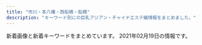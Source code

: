 ```yaml
---
title: "市川・本八幡・西船橋・船橋"
description: "キーワード別にの巨乳アジアン・チャイナエステ嬢情報をまとめました。"
---
```


新着画像と新着キーワードをまとめています。
2021年02月19日の情報です。

<DmmAffiliateIns />
<KeywordTable
  shops={
    [
    {
        "name": "Rainbow\uff5e\u30ec\u30a4\u30f3\u30dc\u30fc\uff5e",
        "img_links": [
            "http://www.rainbow-relax.xyz/img/tel.png",
            "http://www.rainbow-relax.xyz/files/003.jpg",
            "http://www.rainbow-relax.xyz/img/pickup.jpg",
            "http://www.rainbow-relax.xyz/images/slider/3.jpg",
            "http://www.rainbow-relax.xyz/files/001.jpg",
            "http://www.rainbow-relax.xyz/files/002.jpg",
            "http://www.rainbow-relax.xyz/files/005-02.jpg",
            "http://www.rainbow-relax.xyz/files/004.jpg",
            "http://www.rainbow-relax.xyz/images/slider/1.jpg",
            "http://www.rainbow-relax.xyz/img/btn_side_mobile.jpg",
            "http://www.rainbow-relax.xyz/img/ttl_news.png",
            "http://www.rainbow-relax.xyz/files/005.jpg",
            "http://www.rainbow-relax.xyz/files/001-02.jpg",
            "http://www.rainbow-relax.xyz/files/003-02.jpg",
            "http://www.rainbow-relax.xyz/img/ttl_info.png",
            "http://www.rainbow-relax.xyz/files/006-02.jpg",
            "http://www.rainbow-relax.xyz/files/006.jpg",
            "http://www.rainbow-relax.xyz/images/slider/2.jpg",
            "http://www.rainbow-relax.xyz/img/goback.jpg",
            "http://www.rainbow-relax.xyz/files/002-02.jpg",
            "http://www.rainbow-relax.xyz/files/004-02.jpg"
        ],
        "keywords": {
            "85": 2,
            "C": 19,
            "87": 6,
            "86": 4,
            "D": 6
        },
        "url": "http://www.rainbow-relax.xyz/",
        "station": "JR\u8239\u6a4b\u99c5\u5317\u53e3"
    },
    {
        "station": "JR\u8239\u6a4b\u99c5\u5317\u53e3",
        "img_links": [
            "http://www.dokidoki.esjp.info/files/006.jpg",
            "http://www.dokidoki.esjp.info/img/nn.jpg",
            "http://www.dokidoki.esjp.info/img/stat.jpg",
            "http://www.dokidoki.esjp.info/img/stal.png",
            "http://www.dokidoki.esjp.info/files/007.jpg",
            "http://www.dokidoki.esjp.info/files/001.jpg",
            "http://www.dokidoki.esjp.info/img/lint.jpg",
            "http://www.dokidoki.esjp.info/img/rect.jpg",
            "http://www.dokidoki.esjp.info/files/002.jpg",
            "http://www.dokidoki.esjp.info/img/fla.jpg",
            "http://www.dokidoki.esjp.info/img/syst.jpg",
            "http://www.dokidoki.esjp.info/img/rot.jpg",
            "http://www.dokidoki.esjp.info/img/top.jpg",
            "http://www.dokidoki.esjp.info/img/acct.jpg",
            "http://www.dokidoki.esjp.info/img/eve.jpg",
            "http://www.dokidoki.esjp.info/files/010.jpg",
            "http://www.dokidoki.esjp.info/img/noo.png",
            "http://www.dokidoki.esjp.info/files/003.jpg"
        ],
        "name": "\u30c9\u30ad\u30c9\u30ad\u30cf\u30cb\u30fc",
        "url": "http://www.dokidoki.esjp.info/",
        "keywords": {
            "87": 4,
            "C": 2,
            "D": 4,
            "86": 2
        }
    },
    {
        "name": "\u30d5\u30e9\u30ef\u30fc",
        "img_links": [
            "http://likiluto.xyz/uploads/210112/1-210112092540164.jpg",
            "http://likiluto.xyz/style/images/t4.jpg",
            "http://likiluto.xyz/uploads/210112/1-21011209234CV.jpg",
            "http://likiluto.xyz/style/images/nav-sys.jpg",
            "http://likiluto.xyz/style/images/index-miru_03.jpg",
            "http://likiluto.xyz/uploads/210112/1-210112092150b1.jpg",
            "http://likiluto.xyz/style/images/s-bian.png",
            "http://likiluto.xyz/style/images/t3.png",
            "http://likiluto.xyz/uploads/210112/1-2101120920292M.jpg",
            "http://likiluto.xyz/style/images/index-miru_18.jpg",
            "http://likiluto.xyz/style/images/nav2-sta.png",
            "http://likiluto.xyz/style/images/t6.jpg",
            "http://likiluto.xyz/style/images/sys.jpg",
            "http://likiluto.xyz/uploads/201229/1-201229152000Y5.jpg",
            "http://likiluto.xyz/style/images/t2.png",
            "http://likiluto.xyz/style/images/index-miru_06.jpg"
        ],
        "url": "http://likiluto.xyz/",
        "station": "JR\u672c\u516b\u5e61\u99c5\u5357\u53e3",
        "keywords": {}
    },
    {
        "station": "JR\u897f\u8239\u6a4b\u99c5\u5357\u53e3",
        "img_links": [
            "http://momo.rankuens.com/css/top01.jpg",
            "http://momo.rankuens.com/images/call.png",
            "http://momo.rankuens.com/css/staff/staff02.jpg",
            "http://momo.rankuens.com/css/foot.jpg",
            "http://momo.rankuens.com/css/staff/staff01.jpg",
            "http://momo.rankuens.com/css/head.jpg",
            "http://momo.rankuens.com/css/staff/staff03.jpg"
        ],
        "keywords": {
            "92": 1,
            "89": 2,
            "D": 2,
            "C": 6,
            "E": 1
        },
        "name": "\u3082\u3082\u3061\u3083\u3093",
        "url": "http://momo.rankuens.com/"
    },
    {
        "station": "\u5e02\u5ddd\u99c5\u5317\u53e3",
        "keywords": {},
        "name": "\u611b\u7740",
        "url": "http://www.es-ai.link/",
        "img_links": [
            "http://www.es-ai.link/img/riri1.jpg",
            "http://www.es-ai.link/img/yuna1.jpg",
            "http://www.es-ai.link/img/hana1.jpg",
            "http://www.es-ai.link/images/sys1.jpg",
            "http://www.es-ai.link/images/int1.jpg",
            "http://www.es-ai.link/staff/hana.jpg",
            "http://www.es-ai.link/images/head.jpg",
            "http://www.es-ai.link/images/b3.jpg",
            "http://www.es-ai.link/images/int2.jpg",
            "http://www.es-ai.link/images/b1.jpg",
            "http://www.es-ai.link/images/sys2.jpg",
            "http://www.es-ai.link/staff/yuna.jpg",
            "http://www.es-ai.link/images/tg.jpg",
            "http://www.es-ai.link/images/news.jpg",
            "http://www.es-ai.link/images/b2.jpg",
            "http://www.es-ai.link/images/staff_t.jpg",
            "http://www.es-ai.link/images/interior_t.jpg",
            "http://www.es-ai.link/staff/riri.jpg",
            "http://www.es-ai.link/images/mobile.jpg",
            "http://www.es-ai.link/images/info.jpg"
        ]
    },
    {
        "station": "JR\u8239\u6a4b\u99c5\u5317\u53e3",
        "url": "http://olive.est.cm/",
        "name": "OLIVE",
        "img_links": [],
        "keywords": {}
    },
    {
        "url": "http://ariel.esthe.me/",
        "name": "Ariel\u30fb\u30a2\u30ea\u30a8\u30eb",
        "img_links": [],
        "station": "\u897f\u8239\u6a4b\u99c5\u5357\u53e3",
        "keywords": {}
    },
    {
        "name": "\u30d7\u30ea\u30f3\u30bb\u30b9",
        "station": "JR\u897f\u8239\u6a4b\u99c5\u5317\u53e3",
        "keywords": {},
        "img_links": [],
        "url": "https://prince.iest.info/"
    },
    {
        "img_links": [
            "http://nishifunabashi.xyz/images/kina.jpg",
            "http://nishifunabashi.xyz/images/chun3.jpg",
            "http://nishifunabashi.xyz/images/rumi3.jpg",
            "http://nishifunabashi.xyz/images/i1.jpg",
            "http://nishifunabashi.xyz/images/miho.jpg",
            "http://nishifunabashi.xyz/images/pickt.png",
            "http://nishifunabashi.xyz/images/r02.jpg",
            "http://nishifunabashi.xyz/images/rie1.jpg",
            "http://nishifunabashi.xyz/images/sla3.jpg",
            "http://nishifunabashi.xyz/images/chun2.jpg",
            "http://nishifunabashi.xyz/images/i2.jpg",
            "http://nishifunabashi.xyz/images/sla2.jpg",
            "http://nishifunabashi.xyz/images/g1.jpg",
            "http://nishifunabashi.xyz/images/tite-staff.png",
            "http://nishifunabashi.xyz/images/miho2.jpg",
            "http://nishifunabashi.xyz/images/miu.jpg",
            "http://nishifunabashi.xyz/images/ga.jpg",
            "http://nishifunabashi.xyz/images/g15.jpg",
            "http://nishifunabashi.xyz/images/g001.jpg",
            "http://nishifunabashi.xyz/images/gat.png",
            "http://nishifunabashi.xyz/images/sla1.jpg",
            "http://nishifunabashi.xyz/images/r03.jpg",
            "http://nishifunabashi.xyz/images/miu1.jpg",
            "http://nishifunabashi.xyz/images/newt.png",
            "http://nishifunabashi.xyz/images/n1.jpg",
            "http://nishifunabashi.xyz/images/r01.jpg",
            "http://nishifunabashi.xyz/images/m2.jpg",
            "http://nishifunabashi.xyz/images/chun1.jpg",
            "http://nishifunabashi.xyz/images/g015.jpg",
            "http://nishifunabashi.xyz/images/n2.jpg",
            "http://nishifunabashi.xyz/images/g0.jpg",
            "http://nishifunabashi.xyz/images/mobile.png",
            "http://nishifunabashi.xyz/images/g33.jpg",
            "http://nishifunabashi.xyz/images/n3.jpg",
            "http://nishifunabashi.xyz/images/m1.jpg",
            "http://nishifunabashi.xyz/images/baner.jpg",
            "http://nishifunabashi.xyz/images/i3.jpg",
            "http://nishifunabashi.xyz/images/kina2.jpg",
            "http://nishifunabashi.xyz/images/top.png",
            "http://nishifunabashi.xyz/images/g01.jpg",
            "http://nishifunabashi.xyz/images/moe.jpg",
            "http://nishifunabashi.xyz/images/yumi2.jpg",
            "http://nishifunabashi.xyz/images/ga1.jpg",
            "http://nishifunabashi.xyz/images/moe2.jpg",
            "http://nishifunabashi.xyz/images/moe1.jpg",
            "http://nishifunabashi.xyz/images/mio2.jpg",
            "http://nishifunabashi.xyz/images/rumi2.jpg",
            "http://nishifunabashi.xyz/images/rie.jpg",
            "http://nishifunabashi.xyz/images/rumi1.jpg",
            "http://nishifunabashi.xyz/images/mio1.jpg",
            "http://nishifunabashi.xyz/images/r04.jpg",
            "http://nishifunabashi.xyz/images/g32.jpg",
            "http://nishifunabashi.xyz/images/kina1.jpg",
            "http://nishifunabashi.xyz/images/yumi1.jpg",
            "http://nishifunabashi.xyz/images/mio.jpg",
            "http://nishifunabashi.xyz/images/yumi3.jpg",
            "http://nishifunabashi.xyz/images/rie2.jpg"
        ],
        "station": "JR\u897f\u8239\u6a4b\u99c5\u5357\u53e3",
        "name": "\u82b1\u706b",
        "url": "http://nishifunabashi.xyz/",
        "keywords": {
            "C": 7
        }
    },
    {
        "keywords": {},
        "url": "http://p-lady.work/",
        "img_links": [
            "http://p-lady.work/images/news.jpg",
            "http://p-lady.work/images/rec2.jpg",
            "http://p-lady.work/img/risa1.jpg",
            "http://p-lady.work/img/koi1.jpg",
            "http://p-lady.work/images/37.jpg",
            "http://p-lady.work/images/2.jpg",
            "http://p-lady.work/images/23.jpg",
            "http://p-lady.work/staff/mimi.jpg",
            "http://p-lady.work/images/6.jpg",
            "http://p-lady.work/staff/yui.jpg",
            "http://p-lady.work/images/35.jpg",
            "http://p-lady.work/images/ac1.jpg",
            "http://p-lady.work/img/mimi1.jpg",
            "http://p-lady.work/img/eri1.jpg",
            "http://p-lady.work/staff/saki.jpg",
            "http://p-lady.work/staff/koi.jpg",
            "http://p-lady.work/img/nanami1.jpg",
            "http://p-lady.work/staff/nanami.jpg",
            "http://p-lady.work/images/sys.jpg",
            "http://p-lady.work/staff/reiko.jpg",
            "http://p-lady.work/images/26.jpg",
            "http://p-lady.work/images/27.jpg",
            "http://p-lady.work/staff/miyu.jpg",
            "http://p-lady.work/img/riri1.jpg",
            "http://p-lady.work/img/anna1.jpg",
            "http://p-lady.work/staff/rika.jpg",
            "http://p-lady.work/images/3.jpg",
            "http://p-lady.work/staff/nana.jpg",
            "http://p-lady.work/staff/mirai.jpg",
            "http://p-lady.work/img/saki1.jpg",
            "http://p-lady.work/images/29.jpg",
            "http://p-lady.work/images/18.jpg",
            "http://p-lady.work/images/staff_t.jpg",
            "http://p-lady.work/images/17.jpg",
            "http://p-lady.work/images/20.jpg",
            "http://p-lady.work/images/32.jpg",
            "http://p-lady.work/images/7.jpg",
            "http://p-lady.work/images/int2.jpg",
            "http://p-lady.work/img/nami1.jpg",
            "http://p-lady.work/staff/riri.jpg",
            "http://p-lady.work/images/36.jpg",
            "http://p-lady.work/staff/yuyu.jpg",
            "http://p-lady.work/staff/rena.jpg",
            "http://p-lady.work/images/interior_t.jpg",
            "http://p-lady.work/img/yui1.jpg",
            "http://p-lady.work/images/rec1.jpg",
            "http://p-lady.work/staff/risa.jpg",
            "http://p-lady.work/images/28.jpg",
            "http://p-lady.work/staff/runa.jpg",
            "http://p-lady.work/images/21.jpg",
            "http://p-lady.work/images/30.jpg",
            "http://p-lady.work/img/mirai1.jpg",
            "http://p-lady.work/images/16.jpg",
            "http://p-lady.work/staff/anna.jpg",
            "http://p-lady.work/img/rena1.jpg",
            "http://p-lady.work/staff/eri.jpg",
            "http://p-lady.work/img/runa1.jpg",
            "http://p-lady.work/images/15.jpg",
            "http://p-lady.work/img/rika1.jpg",
            "http://p-lady.work/img/reiko1.jpg",
            "http://p-lady.work/images/33.jpg",
            "http://p-lady.work/img/yuyu1.jpg",
            "http://p-lady.work/images/25.jpg",
            "http://p-lady.work/img/nana1.jpg",
            "http://p-lady.work/images/head.jpg",
            "http://p-lady.work/img/zara1.jpg",
            "http://p-lady.work/images/tg.jpg",
            "http://p-lady.work/images/10.jpg",
            "http://p-lady.work/images/s1.png",
            "http://p-lady.work/staff/nami.jpg",
            "http://p-lady.work/images/int1.jpg",
            "http://p-lady.work/img/miyu1.jpg",
            "http://p-lady.work/staff/zara.jpg",
            "http://p-lady.work/images/5.jpg"
        ],
        "station": "JR\u897f\u8239\u6a4b\u99c5\u5357\u53e3",
        "name": "\u4e03\u5f69"
    },
    {
        "name": "\u304a\u5e30\u308ababy",
        "station": "JR\u8239\u6a4b\u99c5\u5357\u30ed",
        "keywords": {},
        "url": "http://tubakihime.link/",
        "img_links": [
            "http://tubakihime.link/_src/51634164/wechatimg11.jpg",
            "http://tubakihime.link/_src/49749272/navinavi_01.png",
            "http://tubakihime.link/_src/51634168/wechatimg10_20210219184058182.jpg",
            "http://tubakihime.link/_src/51634169/wechatimg10_20210219184058182.jpg",
            "http://tubakihime.link/_src/51831242/wechatimg145.jpg",
            "http://tubakihime.link/_src/51634161/wechatimg12_20210219184058214.jpg",
            "http://tubakihime.link/_src/51831232/wechatimg144.jpg",
            "http://tubakihime.link/_src/51634163/wechatimg12_20210219184058214.jpg",
            "http://tubakihime.link/_src/51831239/wechatimg144.jpg",
            "http://tubakihime.link/_src/49922107/wechatimg10_20210219184058182.jpg",
            "http://tubakihime.link/_src/51831241/wechatimg145.jpg",
            "http://tubakihime.link/_src/51831237/wechatimg146_20210209143323225.jpg",
            "http://tubakihime.link/_src/49922108/wechatimg11.jpg",
            "http://tubakihime.link/_src/51831240/wechatimg144.jpg",
            "http://tubakihime.link/_src/51831233/wechatimg146_20210209143323225.jpg",
            "http://tubakihime.link/_src/49749257/slider5_20201209160139125.jpg",
            "http://tubakihime.link/_src/49749213/wechatimg198_20190126093224863.jpg",
            "http://tubakihime.link/_src/50686081/wechatimg12_20210219184058214.jpg",
            "http://tubakihime.link/_src/51831231/wechatimg145.jpg",
            "http://tubakihime.link/_src/51831238/wechatimg144.jpg",
            "http://tubakihime.link/_src/51634167/wechatimg10_20210219184058182.jpg",
            "http://tubakihime.link/_src/49749211/_k3_4082.jpg",
            "http://tubakihime.link/_src/49749276/cam.jpg",
            "http://tubakihime.link/_src/49749274/navinavi_02.png",
            "http://tubakihime.link/_src/49749277/cam.jpg",
            "http://tubakihime.link/_src/51831236/wechatimg146_20210209143323225.jpg",
            "http://tubakihime.link/_src/51634162/wechatimg12_20210219184058214.jpg",
            "http://tubakihime.link/_src/51634165/wechatimg11.jpg",
            "http://tubakihime.link/_src/51831243/wechatimg145.jpg",
            "http://tubakihime.link/_src/51634166/wechatimg11.jpg",
            "http://tubakihime.link/_src/49749301/slider1_20201209160139057.jpg",
            "http://tubakihime.link/_src/49749299/slider2_20201209160139115.jpg",
            "http://tubakihime.link/_src/51831235/wechatimg146_20210209143323225.jpg",
            "http://tubakihime.link/_src/49749300/slider3_20201209160139119.jpg"
        ]
    },
    {
        "station": "JR\u897f\u8239\u6a4b\u99c5\u5317\u53e3",
        "url": "http://iyashinomori.dnsfor.me/",
        "name": "\u7652\u3057\u306e\u68ee",
        "img_links": [
            "http://iyashinomori.dnsfor.me/images/anna.jpg",
            "http://iyashinomori.dnsfor.me/images/nav-job.jpg",
            "http://iyashinomori.dnsfor.me/images/main_09.jpg",
            "http://iyashinomori.dnsfor.me/images/massaji.jpg",
            "http://iyashinomori.dnsfor.me/images/akasuri.jpg",
            "http://iyashinomori.dnsfor.me/images/lanmu-c_03.jpg",
            "http://iyashinomori.dnsfor.me/images/mas-de.jpg",
            "http://iyashinomori.dnsfor.me/images/aroma.jpg",
            "http://iyashinomori.dnsfor.me/images/nav-staff.jpg",
            "http://iyashinomori.dnsfor.me/images/aya2.jpg",
            "http://iyashinomori.dnsfor.me/images/ami.jpg",
            "http://iyashinomori.dnsfor.me/images/nako.jpeg",
            "http://iyashinomori.dnsfor.me/images/momoka.jpg",
            "http://iyashinomori.dnsfor.me/images/masmises.jpg",
            "http://iyashinomori.dnsfor.me/images/mari.jpg",
            "http://iyashinomori.dnsfor.me/images/iyashi_qr.png"
        ],
        "keywords": {}
    },
    {
        "keywords": {
            "84": 3,
            "C": 6,
            "87": 3,
            "D": 9,
            "86": 12
        },
        "station": "JR\u5e02\u5ddd\u99c5\u5357\u53e3",
        "name": "\u5f69",
        "img_links": [
            "http://www.aya-aroma.com/files/008-03.jpg",
            "http://www.aya-aroma.com/images/coverGirlParts.png",
            "http://www.aya-aroma.com/files/002.jpg",
            "http://www.aya-aroma.com/files/015-03.jpg",
            "http://www.aya-aroma.com/files/003.jpg",
            "http://www.aya-aroma.com/files/001-03.jpg",
            "http://www.aya-aroma.com/files/008.jpg",
            "http://www.aya-aroma.com/files/010-02.jpg",
            "http://www.aya-aroma.com/files/010-03.jpg",
            "http://www.aya-aroma.com/files/008-02.jpg",
            "http://www.aya-aroma.com/files/010.jpg",
            "http://www.aya-aroma.com/files/003-02.jpg",
            "http://www.aya-aroma.com/images/melmaga.jpg",
            "http://www.aya-aroma.com/files/002-03.jpg",
            "http://www.aya-aroma.com/files/002-02.jpg",
            "http://www.aya-aroma.com/images/concept.jpg",
            "http://www.aya-aroma.com/files/015-02.jpg",
            "http://www.aya-aroma.com/images/mobile.jpg",
            "http://www.aya-aroma.com/files/015.jpg",
            "http://www.aya-aroma.com/files/001-02.jpg",
            "http://www.aya-aroma.com/files/003-03.jpg",
            "http://www.aya-aroma.com/images/backlistbtn.png",
            "http://www.aya-aroma.com/files/001.jpg"
        ],
        "url": "http://www.aya-aroma.com/"
    },
    {
        "keywords": {
            "D": 6,
            "86": 1,
            "87": 5
        },
        "station": "JR\u8239\u6a4b\u99c5\u5317\u53e3",
        "url": "http://www.gokujobijin.iesjp.com/",
        "img_links": [
            "http://www.gokujobijin.iesjp.com/images/nav-001.png",
            "http://www.gokujobijin.iesjp.com/images/top02-left.png",
            "http://www.gokujobijin.iesjp.com/files/007.jpg",
            "http://www.gokujobijin.iesjp.com/images/tel.png",
            "http://www.gokujobijin.iesjp.com/images/osusume01.png",
            "http://www.gokujobijin.iesjp.com/files/006-02.jpg",
            "http://www.gokujobijin.iesjp.com/images/nav-006.png",
            "http://www.gokujobijin.iesjp.com/files/004-02.jpg",
            "http://www.gokujobijin.iesjp.com/images/nav-004.png",
            "http://www.gokujobijin.iesjp.com/files/004.jpg",
            "http://www.gokujobijin.iesjp.com/images/s1.jpg",
            "http://www.gokujobijin.iesjp.com/files/001.jpg",
            "http://www.gokujobijin.iesjp.com/images/nav-003.png",
            "http://www.gokujobijin.iesjp.com/files/007-02.jpg",
            "http://www.gokujobijin.iesjp.com/files/006.jpg",
            "http://www.gokujobijin.iesjp.com/images/nav-005.png",
            "http://www.gokujobijin.iesjp.com/images/top003.png",
            "http://www.gokujobijin.iesjp.com/images/nav-002.png",
            "http://www.gokujobijin.iesjp.com/files/002.jpg",
            "http://www.gokujobijin.iesjp.com/files/005.jpg",
            "http://www.gokujobijin.iesjp.com/images/top01.png",
            "http://www.gokujobijin.iesjp.com/files/001-02.jpg",
            "http://www.gokujobijin.iesjp.com/files/005-02.jpg",
            "http://www.gokujobijin.iesjp.com/files/002-02.jpg"
        ],
        "name": "\u6975\u4e0a\u7f8e\u4eba"
    },
    {
        "station": "JR\u897f\u8239\u6a4b\u99c5\u5357\u53e3",
        "name": "Honey",
        "url": "http://www.relax-honey.info/",
        "keywords": {
            "86": 4,
            "D": 14,
            "87": 12,
            "C": 2
        },
        "img_links": [
            "http://www.relax-honey.info/images/nbj3.jpg",
            "http://www.relax-honey.info/files/057.jpg",
            "http://www.relax-honey.info/images/s_news.jpg",
            "http://www.relax-honey.info/files/057-02.jpg",
            "http://www.relax-honey.info/images/slider/1.jpg",
            "http://www.relax-honey.info/files/069-03.jpg",
            "http://www.relax-honey.info/images/mobile.jpg",
            "http://www.relax-honey.info/files/067.jpg",
            "http://www.relax-honey.info/images/s_pick.jpg",
            "http://www.relax-honey.info/files/069-02.jpg",
            "http://www.relax-honey.info/files/069.jpg",
            "http://www.relax-honey.info/files/053-03.jpg",
            "http://www.relax-honey.info/images/end1.jpg",
            "http://www.relax-honey.info/images/slider/3.jpg",
            "http://www.relax-honey.info/images/1.jpg",
            "http://www.relax-honey.info/files/053.jpg",
            "http://www.relax-honey.info/files/021.jpg",
            "http://www.relax-honey.info/files/061.jpg",
            "http://www.relax-honey.info/files/002.jpg",
            "http://www.relax-honey.info/files/061-03.jpg",
            "http://www.relax-honey.info/images/s_staff.jpg",
            "http://www.relax-honey.info/files/002-02.jpg",
            "http://www.relax-honey.info/files/021-03.jpg",
            "http://www.relax-honey.info/files/065-02.jpg",
            "http://www.relax-honey.info/files/021-02.jpg",
            "http://www.relax-honey.info/files/053-02.jpg",
            "http://www.relax-honey.info/files/002-03.jpg",
            "http://www.relax-honey.info/files/057-03.jpg",
            "http://www.relax-honey.info/images/s_info.jpg",
            "http://www.relax-honey.info/files/061-02.jpg",
            "http://www.relax-honey.info/files/067-02.jpg",
            "http://www.relax-honey.info/files/067-03.jpg",
            "http://www.relax-honey.info/files/065.jpg",
            "http://www.relax-honey.info/images/slider/2.jpg",
            "http://www.relax-honey.info/files/065-03.jpg",
            "http://www.relax-honey.info/images/top.jpg"
        ]
    },
    {
        "url": "http://junpu.xyz.mn/",
        "img_links": [
            "http://junpu.xyz.mn/photos/sites/129/2019/07/2019072615361857.jpg",
            "http://junpu.xyz.mn/photos/sites/129/2019/11/2019112612382247.jpg",
            "http://junpu.xyz.mn/images/top.jpg",
            "http://junpu.xyz.mn/photos/sites/129/2020/07/2020070311075192.jpg",
            "http://junpu.xyz.mn/photos/sites/129/2019/11/2019112612382247-450x675.jpg",
            "http://junpu.xyz.mn/images/r1.jpg",
            "http://junpu.xyz.mn/images/s_news.jpg",
            "http://junpu.xyz.mn/images/r3.jpg",
            "http://junpu.xyz.mn/images/r2.jpg",
            "http://junpu.xyz.mn/photos/sites/129/2021/01/2021011113081255.jpg",
            "http://junpu.xyz.mn/photos/sites/129/2019/09/2019090515262527.jpg",
            "http://junpu.xyz.mn/photos/sites/129/2019/09/2019091210372889.jpg",
            "http://junpu.xyz.mn/images/r4.jpg",
            "http://junpu.xyz.mn/photos/sites/129/2021/02/2021020114034474.jpg",
            "http://junpu.xyz.mn/images/end.png",
            "http://junpu.xyz.mn/photos/sites/129/2021/02/2021020111060861.jpg",
            "http://junpu.xyz.mn/images/line2.jpg"
        ],
        "station": "\u897f\u8239\u6a4b\u99c5\u5357\u53e3",
        "name": "\u30a8\u30ec\u30ca\u30c9\u30fc\u30eb",
        "keywords": {
            "G": 6,
            "88": 8,
            "F": 12,
            "D": 16,
            "83": 2,
            "86": 4,
            "C": 22,
            "90": 4,
            "91": 4,
            "E": 4,
            "85": 8
        }
    },
    {
        "keywords": {},
        "station": "JR\u897f\u8239\u6a4b\u99c5\u5317\u53e3",
        "name": "\u30ab\u30e9\u30d5\u30eb",
        "img_links": [],
        "url": "https://colorful.iest.info/"
    },
    {
        "keywords": {
            "91": 1,
            "90": 2,
            "E": 4,
            "92": 4,
            "D": 2,
            "F": 1,
            "88": 1
        },
        "station": "JR\u8239\u6a4b\u99c5\u5317\u53e3",
        "url": "http://happy.relaxnabi.com/",
        "name": "\u30de\u30fc\u30e1\u30a4\u30c9",
        "img_links": [
            "http://happy.relaxnabi.com/css/nav/nav-003.png",
            "http://happy.relaxnabi.com/css/staff/staff-10-a.jpg",
            "http://happy.relaxnabi.com/css/staff/staff-04-a.jpg",
            "http://happy.relaxnabi.com/css/staff/staff017.jpg",
            "http://happy.relaxnabi.com/css/staff/staff000003.jpg",
            "http://happy.relaxnabi.com/css/staff/staff000008.jpg",
            "http://happy.relaxnabi.com/css/nav/nav-005.png",
            "http://happy.relaxnabi.com/css/staff/staff-04.jpg",
            "http://happy.relaxnabi.com/css/nav/nav-002.png",
            "http://happy.relaxnabi.com/css/top0001.png",
            "http://happy.relaxnabi.com/css/staff/staff0001-a.jpg",
            "http://happy.relaxnabi.com/css/nav/nav-006.png",
            "http://happy.relaxnabi.com/css/staff/staff0001.jpg",
            "http://happy.relaxnabi.com/css/staff/staff000008-a.jpg",
            "http://happy.relaxnabi.com/css/staff/staff000003-a.jpg",
            "http://happy.relaxnabi.com/css/staff/staff-007.jpg",
            "http://happy.relaxnabi.com/css/staff/staff-05-a.jpg",
            "http://happy.relaxnabi.com/css/nav/nav-004.png",
            "http://happy.relaxnabi.com/css/staff/staff-10.jpg",
            "http://happy.relaxnabi.com/css/tel01.png",
            "http://happy.relaxnabi.com/css/staff/staff-05.jpg",
            "http://happy.relaxnabi.com/css/nav/nav-001.png",
            "http://happy.relaxnabi.com/css/top-03.png",
            "http://happy.relaxnabi.com/css/staff/staff-007-a.jpg",
            "http://happy.relaxnabi.com/css/staff/staff017-a.jpg"
        ]
    },
    {
        "station": "JR\u897f\u8239\u6a4b\u99c5",
        "img_links": [
            "https://miyabi.jpn.vin/images/btn_side02.png",
            "https://miyabi.jpn.vin/images/btn_side05.png",
            "https://miyabi.jpn.vin/images/btn_side07.png",
            "https://miyabi.jpn.vin/photos/sites/21/2021/01/202101260800351.jpg",
            "https://miyabi.jpn.vin/photos/sites/21/2021/01/2021012608003647.jpg",
            "https://miyabi.jpn.vin/images/top_slider03.jpg",
            "https://miyabi.jpn.vin/images/top.png",
            "https://miyabi.jpn.vin/photos/sites/21/2021/02/2021020102295578.jpg",
            "https://miyabi.jpn.vin/photos/sites/21/2021/01/2021012608003883.jpg",
            "https://miyabi.jpn.vin/images/btn_side01.png",
            "https://miyabi.jpn.vin/photos/sites/21/2021/01/2021012608003796.jpg",
            "https://miyabi.jpn.vin/images/btn_side06.png",
            "https://miyabi.jpn.vin/images/btn_side04.png",
            "https://miyabi.jpn.vin/images/btn_side03.png",
            "https://miyabi.jpn.vin/images/sp_top.png",
            "https://miyabi.jpn.vin/photos/sites/21/2021/01/2021012608004010.jpg"
        ],
        "name": "\u96c5\u7f8e\uff5eMIYABI",
        "url": "https://miyabi.jpn.vin",
        "keywords": {
            "G": 33,
            "87": 31,
            "D": 35,
            "90": 31,
            "83": 31,
            "C": 54,
            "E": 33,
            "88": 31,
            "F": 33,
            "86": 2,
            "85": 31
        }
    },
    {
        "url": "https://aroma-cafe.xyz.mn/",
        "station": "\u897f\u8239\u6a4b\u99c5",
        "img_links": [
            "https://aroma-cafe.xyz.mn/photos/sites/24/2021/02/2021021015592731.jpg",
            "https://aroma-cafe.xyz.mn/images/s1.jpg",
            "https://aroma-cafe.xyz.mn/images/mobile.jpg",
            "https://aroma-cafe.xyz.mn/images/top.jpg",
            "https://aroma-cafe.xyz.mn/photos/sites/24/2021/02/2021021016061177.jpg",
            "https://aroma-cafe.xyz.mn/photos/sites/24/2021/02/2021021016014439.jpg",
            "https://aroma-cafe.xyz.mn/images/new.jpg",
            "https://aroma-cafe.xyz.mn/images/ac.jpg",
            "https://aroma-cafe.xyz.mn/photos/sites/24/2021/02/2021021015510397.jpg",
            "https://aroma-cafe.xyz.mn/images/s_face.jpg",
            "https://aroma-cafe.xyz.mn/images/s_news.jpg",
            "https://aroma-cafe.xyz.mn/photos/sites/24/2021/02/2021021016025433.jpg",
            "https://aroma-cafe.xyz.mn/images/s_staff.jpg",
            "https://aroma-cafe.xyz.mn/images/room2.jpg",
            "https://aroma-cafe.xyz.mn/photos/sites/24/2021/02/2021021015445228.jpg",
            "https://aroma-cafe.xyz.mn/images/s_link.jpg",
            "https://aroma-cafe.xyz.mn/images/news_bj2.jpg",
            "https://aroma-cafe.xyz.mn/images/tel.jpg",
            "https://aroma-cafe.xyz.mn/images/s2.jpg",
            "https://aroma-cafe.xyz.mn/images/room3.jpg",
            "https://aroma-cafe.xyz.mn/images/room1.jpg",
            "https://aroma-cafe.xyz.mn/images/room4.jpg"
        ],
        "keywords": {
            "87": 36,
            "83": 18,
            "85": 18,
            "86": 18,
            "D": 18,
            "89": 18,
            "E": 36,
            "C": 32,
            "F": 36
        },
        "name": "\u30a2\u30ed\u30de\u30ab\u30d5\u30a7\uff5eAroma cafe\uff5e"
    },
    {
        "name": "\u7652\u3057\u306e\u6d77",
        "keywords": {},
        "url": "http://www.iyashinoumi.com/",
        "img_links": [
            "http://www.iyashinoumi.com/img/miss24sb.jpg",
            "http://www.iyashinoumi.com/img/tel1.png",
            "http://www.iyashinoumi.com/img/sTitle_left.png",
            "http://www.iyashinoumi.com/img/miss7s.jpg",
            "http://www.iyashinoumi.com/img/miss6sb.jpg",
            "http://www.iyashinoumi.com/img/miss7sb.jpg",
            "http://www.iyashinoumi.com/img/miss25sb.jpg",
            "http://www.iyashinoumi.com/img/miss27sb.jpg",
            "http://www.iyashinoumi.com/img/miss28sb.jpg",
            "http://www.iyashinoumi.com/img/sTitle_right.png"
        ],
        "station": "\u5e02\u5ddd\u99c5\u5317\u53e3"
    },
    {
        "name": "\u4eba\u9b5a\u59eb",
        "keywords": {
            "86": 6,
            "83": 6,
            "C": 6
        },
        "img_links": [
            "http://nigyohime.ebb.jp/2/uploadimg/1606276885.jpg",
            "http://nigyohime.ebb.jp/2.jpg",
            "http://nigyohime.ebb.jp/2/uploadimg/1606276829.jpg",
            "http://nigyohime.ebb.jp/b_girl.png",
            "http://nigyohime.ebb.jp/ditu2.jpg",
            "http://nigyohime.ebb.jp/4.jpg",
            "http://nigyohime.ebb.jp/1.jpg",
            "http://nigyohime.ebb.jp/top.jpg",
            "http://nigyohime.ebb.jp/2/uploadimg/1610266405.jpg",
            "http://nigyohime.ebb.jp/staff_t.jpg",
            "http://nigyohime.ebb.jp/2/uploadimg/1606276938.jpg",
            "http://nigyohime.ebb.jp/line.png",
            "http://nigyohime.ebb.jp/3.jpg",
            "http://nigyohime.ebb.jp/b_news.png"
        ],
        "station": "JR\u5e02\u5ddd\u99c5\u5357\u53e3",
        "url": "http://nigyohime.ebb.jp/"
    },
    {
        "name": "\u7652\u5fc3\u90b8",
        "img_links": [
            "http://yusintei.top/images/g2.jpg",
            "http://yusintei.top/images/men_3.png",
            "http://yusintei.top/images/p5.jpg",
            "http://yusintei.top/images/p8.jpg",
            "http://yusintei.top/images/g8.jpg",
            "http://yusintei.top/images/g1.jpg",
            "http://yusintei.top/images/g1-2.jpg",
            "http://yusintei.top/images/g113.jpg",
            "http://yusintei.top/images/g1-3.jpg",
            "http://yusintei.top/images/p4.jpg",
            "http://yusintei.top/images/zi-link.png",
            "http://yusintei.top/images/g114.jpg",
            "http://yusintei.top/images/g10.jpg",
            "http://yusintei.top/images/p2.jpg",
            "http://yusintei.top/images/g112.jpg",
            "http://yusintei.top/images/01.png",
            "http://yusintei.top/images/tel.jpg",
            "http://yusintei.top/images/p6.jpg",
            "http://yusintei.top/images/p1.jpg",
            "http://yusintei.top/images/zi-staff.png",
            "http://yusintei.top/images/g84.jpg",
            "http://yusintei.top/images/g82.jpg",
            "http://yusintei.top/images/men_1.png",
            "http://yusintei.top/images/emi.jpg",
            "http://yusintei.top/images/nei2.jpg",
            "http://yusintei.top/images/g7.jpg",
            "http://yusintei.top/images/left3.jpg",
            "http://yusintei.top/images/men_5.png",
            "http://yusintei.top/images/men_4.png",
            "http://yusintei.top/images/01.jpg",
            "http://yusintei.top/images/g11.jpg",
            "http://yusintei.top/images/men_2.png",
            "http://yusintei.top/images/p7.jpg",
            "http://yusintei.top/images/men_7.png",
            "http://yusintei.top/images/p3.jpg",
            "http://yusintei.top/images/g12.jpg",
            "http://yusintei.top/images/men_6.png",
            "http://yusintei.top/images/g9.jpg",
            "http://yusintei.top/images/g0.jpg",
            "http://yusintei.top/images/yumi.jpg",
            "http://yusintei.top/images/g83.jpg",
            "http://yusintei.top/images/yuli.jpg"
        ],
        "url": "http://yusintei.top/",
        "station": "\u539f\u6728\u4e2d\u5c71\u99c5\u5317\u53e3",
        "keywords": {
            "D": 1,
            "84": 1,
            "C": 1,
            "83": 1,
            "E": 1,
            "86": 1
        }
    },
    {
        "station": "JR\u672c\u516b\u5e61\u99c5\u5357\u53e3",
        "keywords": {
            "86": 22,
            "87": 24,
            "E": 8,
            "81": 6,
            "F": 8,
            "83": 8,
            "85": 16,
            "88": 8,
            "C": 6,
            "D": 62
        },
        "img_links": [
            "http://neptune.est.cm/images/top-sp1.jpg",
            "http://neptune.est.cm/photos/sites/3/2020/12/2020122312215973.jpg",
            "http://neptune.est.cm/photos/sites/3/2020/01/2020011704240975.jpg",
            "http://neptune.est.cm/images/top1.jpg",
            "http://neptune.est.cm/images/top-sp2.jpg",
            "http://neptune.est.cm/photos/sites/3/2020/07/2020072813393974.jpg",
            "http://neptune.est.cm/photos/sites/3/2020/09/2020092912491932.jpg",
            "http://neptune.est.cm/images/pagetop.jpg",
            "http://neptune.est.cm/photos/sites/3/2020/12/2020121515392683.jpg",
            "http://neptune.est.cm/photos/sites/3/2021/01/2021012715245168.jpg",
            "http://neptune.est.cm/photos/sites/3/2020/01/2020012304435311.jpg",
            "http://neptune.est.cm/images/top2.jpg",
            "http://neptune.est.cm/photos/sites/3/2020/06/2020062418251882.jpg",
            "http://neptune.est.cm/photos/sites/3/2020/01/2020011606281181.jpg",
            "http://neptune.est.cm/photos/sites/3/2021/01/2021010717532322.jpg",
            "http://neptune.est.cm/photos/sites/3/2020/01/2020011704241285.jpg"
        ],
        "name": "\u30cd\u30d7\u30c1\u30e5\u30fc\u30f3",
        "url": "http://neptune.est.cm/"
    },
    {
        "url": "http://hanaoto.pw/",
        "img_links": [
            "http://hanaoto.pw/images/flash.jpg",
            "http://hanaoto.pw/images/mm1.jpg",
            "http://hanaoto.pw/images/flash3.jpg",
            "http://hanaoto.pw/images/flash4.jpg",
            "http://hanaoto.pw/images/la.jpg",
            "http://hanaoto.pw/images/g2.jpg",
            "http://hanaoto.pw/images/yy2.jpg",
            "http://hanaoto.pw/images/ami1.jpg",
            "http://hanaoto.pw/images/nana1.jpg",
            "http://hanaoto.pw/images/maga.jpg",
            "http://hanaoto.pw/images/a02.jpg",
            "http://hanaoto.pw/images/g6.jpg",
            "http://hanaoto.pw/images/maga1.jpg",
            "http://hanaoto.pw/images/mobile.png",
            "http://hanaoto.pw/images/tel.png",
            "http://hanaoto.pw/images/flash5.jpg",
            "http://hanaoto.pw/images/sptel.png"
        ],
        "keywords": {
            "C": 16
        },
        "name": "NEW \u82b1\u30ce\u97f3",
        "station": "JR\u897f\u8239\u6a4b\u99c5\u5357\u53e3"
    },
    {
        "name": "\u30a2\u30a4\u30ea",
        "img_links": [
            "https://iris.ests.jp/photos/sites/58/2021/01/2021011400270610.jpeg",
            "https://iris.ests.jp/images/staff0.jpg",
            "https://iris.ests.jp/photos/sites/58/2021/02/2021020600482622.jpeg",
            "https://iris.ests.jp/photos/sites/58/2020/12/2020121415080240.jpeg",
            "https://iris.ests.jp/images/room1.jpg",
            "https://iris.ests.jp/photos/sites/58/2021/01/2021011316255079.jpeg",
            "https://iris.ests.jp/photos/sites/58/2021/02/2021021815000152.jpeg",
            "https://iris.ests.jp/images/paypay.jpg",
            "https://iris.ests.jp/images/room3.jpg",
            "http://iris2.a5.reraku.work/upload/sites/58/2020/12/2020121415080240-302x435.jpeg",
            "https://iris.ests.jp/images/top.jpg",
            "https://iris.ests.jp/photos/sites/58/2020/12/202012082142310.jpeg",
            "https://iris.ests.jp/photos/sites/58/2021/02/2021021112330154.jpeg",
            "https://iris.ests.jp/images/room4.jpg",
            "https://iris.ests.jp/photos/sites/58/2020/11/2020111615332290.jpeg",
            "https://iris.ests.jp/photos/sites/58/2021/02/2021020602145777.jpeg",
            "https://iris.ests.jp/images/s_staff.jpg",
            "https://iris.ests.jp/photos/sites/58/2020/11/2020111616103718.jpeg",
            "https://iris.ests.jp/photos/sites/58/2021/02/2021021601364315.jpeg",
            "https://iris.ests.jp/images/s_news.jpg",
            "https://iris.ests.jp/photos/sites/58/2021/02/2021021619160576.jpeg",
            "https://iris.ests.jp/images/room2.jpg",
            "https://iris.ests.jp/photos/sites/58/2021/01/2021011718151096.jpeg",
            "https://iris.ests.jp/images/twitter.jpg",
            "https://iris.ests.jp/photos/sites/58/2021/02/2021020921385968.jpeg",
            "https://iris.ests.jp/photos/sites/58/2021/02/2021020914151228.jpeg",
            "https://iris.ests.jp/photos/sites/58/2021/01/2021010310051456.jpg"
        ],
        "station": "JR\u897f\u8239\u6a4b\u99c5\u5317\u53e3",
        "url": "https://iris.ests.jp/",
        "keywords": {
            "85": 3,
            "90": 1,
            "88": 1,
            "E": 8,
            "F": 5,
            "87": 3,
            "86": 8,
            "D": 10,
            "\u4e73": 3,
            "C": 1,
            "G": 3
        }
    },
    {
        "name": "\u53f0\u5317\u697d\u5712",
        "keywords": {},
        "img_links": [
            "http://t-rakuen.work/img/rina1.jpg",
            "http://t-rakuen.work/staff/nene.jpg",
            "http://t-rakuen.work/img/nao1.jpg",
            "http://t-rakuen.work/img/yumi1.jpg",
            "http://t-rakuen.work/img/nana1.jpg",
            "http://t-rakuen.work/img/ai1.jpg",
            "http://t-rakuen.work/img/miya1.jpg",
            "http://t-rakuen.work/staff/rio.jpg",
            "http://t-rakuen.work/staff/ruru.jpg",
            "http://t-rakuen.work/staff/miho.jpg",
            "http://t-rakuen.work/images/int2.png",
            "http://t-rakuen.work/staff/rena.jpg",
            "http://t-rakuen.work/img/haru1.jpg",
            "http://t-rakuen.work/img/aki1.jpg",
            "http://t-rakuen.work/staff/kasumi.jpg",
            "http://t-rakuen.work/img/misaki1.jpg",
            "http://t-rakuen.work/img/sara1.jpg",
            "http://t-rakuen.work/img/risa1.jpg",
            "http://t-rakuen.work/img/haruna1.jpg",
            "http://t-rakuen.work/staff/nana.jpg",
            "http://t-rakuen.work/staff/haru.jpg",
            "http://t-rakuen.work/staff/miyu.jpg",
            "http://t-rakuen.work/staff/nami.jpg",
            "http://t-rakuen.work/img/rena1.jpg",
            "http://t-rakuen.work/staff/rara.jpg",
            "http://t-rakuen.work/img/nene1.jpg",
            "http://t-rakuen.work/img/mina1.jpg",
            "http://t-rakuen.work/img/kasumi2.jpg",
            "http://t-rakuen.work/images/b2.jpg",
            "http://t-rakuen.work/img/ruru1.jpg",
            "http://t-rakuen.work/images/rec2.jpg",
            "http://t-rakuen.work/images/head.jpg",
            "http://t-rakuen.work/staff/mika.jpg",
            "http://t-rakuen.work/img/nami1.jpg",
            "http://t-rakuen.work/img/kiki1.jpg",
            "http://t-rakuen.work/img/hikaru1.jpg",
            "http://t-rakuen.work/staff/natumi.jpg",
            "http://t-rakuen.work/staff/nao.jpg",
            "http://t-rakuen.work/staff/rika.jpg",
            "http://t-rakuen.work/images/interior_t.jpg",
            "http://t-rakuen.work/img/rika1.jpg",
            "http://t-rakuen.work/img/kasumi1.jpg",
            "http://t-rakuen.work/img/mimi1.jpg",
            "http://t-rakuen.work/staff/emi.jpg",
            "http://t-rakuen.work/staff/rei.jpg",
            "http://t-rakuen.work/images/staff_t.jpg",
            "http://t-rakuen.work/img/natumi1.jpg",
            "http://t-rakuen.work/images/rec1.jpg",
            "http://t-rakuen.work/staff/haruna.jpg",
            "http://t-rakuen.work/img/ayaka1.jpg",
            "http://t-rakuen.work/staff/hikaru.jpg",
            "http://t-rakuen.work/images/sys3.jpg",
            "http://t-rakuen.work/images/int1.png",
            "http://t-rakuen.work/staff/yumi.jpg",
            "http://t-rakuen.work/img/koko1.jpg",
            "http://t-rakuen.work/images/news_t.jpg",
            "http://t-rakuen.work/img/miyu1.jpg",
            "http://t-rakuen.work/img/aya1.jpg",
            "http://t-rakuen.work/staff/riri.jpg",
            "http://t-rakuen.work/staff/risa.jpg",
            "http://t-rakuen.work/staff/yuyu.jpg",
            "http://t-rakuen.work/img/yuna1.jpg",
            "http://t-rakuen.work/img/mika1.jpg",
            "http://t-rakuen.work/staff/rina.jpg",
            "http://t-rakuen.work/img/emi1.jpg",
            "http://t-rakuen.work/img/momo1.jpg",
            "http://t-rakuen.work/img/miho1.jpg",
            "http://t-rakuen.work/img/rei1.jpg",
            "http://t-rakuen.work/staff/miya.jpg",
            "http://t-rakuen.work/img/nazuki1.jpg",
            "http://t-rakuen.work/staff/misaki.jpg",
            "http://t-rakuen.work/staff/ai.jpg",
            "http://t-rakuen.work/staff/mina.jpg",
            "http://t-rakuen.work/staff/koko.jpg",
            "http://t-rakuen.work/images/news.png",
            "http://t-rakuen.work/staff/mimi.jpg",
            "http://t-rakuen.work/staff/momo.jpg",
            "http://t-rakuen.work/img/rio1.jpg",
            "http://t-rakuen.work/images/b1.jpg",
            "http://t-rakuen.work/staff/yuna.jpg",
            "http://t-rakuen.work/images/sys2.jpg",
            "http://t-rakuen.work/staff/nazuki.jpg",
            "http://t-rakuen.work/staff/ayaka.jpg",
            "http://t-rakuen.work/img/yuyu1.jpg",
            "http://t-rakuen.work/img/riri1.jpg",
            "http://t-rakuen.work/img/rara1.jpg",
            "http://t-rakuen.work/staff/kiki.jpg",
            "http://t-rakuen.work/images/sys4.jpg",
            "http://t-rakuen.work/staff/aki.jpg",
            "http://t-rakuen.work/staff/aya.jpg"
        ],
        "url": "http://t-rakuen.work/",
        "station": "JR\u897f\u8239\u6a4b\u99c5\u5357\u53e3"
    },
    {
        "name": "Happy Bell",
        "img_links": [
            "http://aroma-esthe.info/images/m2.jpg",
            "http://aroma-esthe.info/images/m3.jpg",
            "http://aroma-esthe.info/images/m4.jpg",
            "http://aroma-esthe.info/images/tit-sub5.jpg",
            "http://aroma-esthe.info/images/tit-sub6.jpg",
            "http://aroma-esthe.info/images/tit-sub4.jpg",
            "http://aroma-esthe.info/images/tit-sub2.jpg",
            "http://aroma-esthe.info/images/slider-img002.jpg",
            "http://aroma-esthe.info/images/cg03.jpg",
            "http://aroma-esthe.info/images/b-online.png",
            "http://aroma-esthe.info/images/m1.jpg",
            "http://aroma-esthe.info/images/b-tel.png",
            "http://aroma-esthe.info/images/r3.jpg",
            "http://aroma-esthe.info/images/r1.jpg",
            "http://aroma-esthe.info/images/cg05.jpg",
            "http://aroma-esthe.info/images/cg02.jpg",
            "http://aroma-esthe.info/images/tit-sub3.jpg",
            "http://aroma-esthe.info/link/menlog.jpg",
            "http://aroma-esthe.info/images/tit-sub1.jpg",
            "http://aroma-esthe.info/images/kan.jpg",
            "http://aroma-esthe.info/images/cg01.jpg",
            "http://aroma-esthe.info/images/r4.jpg",
            "http://aroma-esthe.info/images/qr.jpg",
            "http://aroma-esthe.info/images/slider-img003.jpg",
            "http://aroma-esthe.info/images/r2.jpg",
            "http://aroma-esthe.info/images/slider-img001.jpg"
        ],
        "url": "http://aroma-esthe.info/",
        "station": "\u4eac\u6210\u516b\u5e61\u99c5\u5317\u53e3",
        "keywords": {
            "86": 8,
            "D": 6
        }
    },
    {
        "name": "Pink Love",
        "keywords": {
            "88": 4,
            "D": 40,
            "87": 36
        },
        "station": "JR\u8239\u6a4b\u99c5\u5317\u53e3",
        "img_links": [
            "http://www.yumegokoro.esjp.info/files/017-03.jpg",
            "http://www.yumegokoro.esjp.info/images/time.png",
            "http://www.yumegokoro.esjp.info/files/012-02.jpg",
            "http://www.yumegokoro.esjp.info/images/concept.png",
            "http://www.yumegokoro.esjp.info/files/002-02.jpg",
            "http://www.yumegokoro.esjp.info/files/013-02.jpg",
            "http://www.yumegokoro.esjp.info/files/011-02.jpg",
            "http://www.yumegokoro.esjp.info/files/002-03.jpg",
            "http://www.yumegokoro.esjp.info/images/barRecruit.png",
            "http://www.yumegokoro.esjp.info/files/004.jpg",
            "http://www.yumegokoro.esjp.info/files/002.jpg",
            "http://www.yumegokoro.esjp.info/files/015-02.jpg",
            "http://www.yumegokoro.esjp.info/images/barLink.png",
            "http://www.yumegokoro.esjp.info/images/barProfileSche.png",
            "http://www.yumegokoro.esjp.info/images/barSystem.png",
            "http://www.yumegokoro.esjp.info/files/014.jpg",
            "http://www.yumegokoro.esjp.info/images/barSchedule.png",
            "http://www.yumegokoro.esjp.info/images/barTherapist.png",
            "http://www.yumegokoro.esjp.info/files/010.jpg",
            "http://www.yumegokoro.esjp.info/files/004-03.jpg",
            "http://www.yumegokoro.esjp.info/files/014-03.jpg",
            "http://www.yumegokoro.esjp.info/files/017-02.jpg",
            "http://www.yumegokoro.esjp.info/files/014-02.jpg",
            "http://www.yumegokoro.esjp.info/files/015-03.jpg",
            "http://www.yumegokoro.esjp.info/files/017.jpg",
            "http://www.yumegokoro.esjp.info/files/013.jpg",
            "http://www.yumegokoro.esjp.info/images/backBtn.png",
            "http://www.yumegokoro.esjp.info/images/barProfile.png",
            "http://www.yumegokoro.esjp.info/files/010-02.jpg",
            "http://www.yumegokoro.esjp.info/files/018-03.jpg",
            "http://www.yumegokoro.esjp.info/files/012.jpg",
            "http://www.yumegokoro.esjp.info/files/011-03.jpg",
            "http://www.yumegokoro.esjp.info/files/015.jpg",
            "http://www.yumegokoro.esjp.info/files/018.jpg",
            "http://www.yumegokoro.esjp.info/files/011.jpg",
            "http://www.yumegokoro.esjp.info/files/012-03.jpg",
            "http://www.yumegokoro.esjp.info/images/contentBottom.jpg",
            "http://www.yumegokoro.esjp.info/files/018-02.jpg",
            "http://www.yumegokoro.esjp.info/files/013-03.jpg",
            "http://www.yumegokoro.esjp.info/images/btnTop.png",
            "http://www.yumegokoro.esjp.info/images/header.png",
            "http://www.yumegokoro.esjp.info/files/010-03.jpg",
            "http://www.yumegokoro.esjp.info/images/barAccess.png",
            "http://www.yumegokoro.esjp.info/files/004-02.jpg"
        ],
        "url": "http://www.yumegokoro.esjp.info/"
    },
    {
        "station": "JR\u897f\u8239\u6a4b\u99c5\u5317\u53e3",
        "url": "http://www.bishoujo.esturl.com/",
        "img_links": [
            "http://www.bishoujo.esturl.com/files/004.jpg",
            "http://www.bishoujo.esturl.com/images/top.png",
            "http://www.bishoujo.esturl.com/files/001.jpg",
            "http://www.bishoujo.esturl.com/files/005.jpg",
            "http://www.bishoujo.esturl.com/files/006.jpg",
            "http://www.bishoujo.esturl.com/images/sp_top.jpg",
            "http://www.bishoujo.esturl.com/files/002.jpg",
            "http://www.bishoujo.esturl.com/files/003.jpg"
        ],
        "name": "\u7f8e\u5c11\u5973\u5b66\u5712",
        "keywords": {
            "86": 6,
            "82": 6,
            "D": 30,
            "87": 24,
            "C": 19
        }
    },
    {
        "url": "http://es-suzune.com/",
        "station": "JR\u897f\u8239\u6a4b\u99c5\u5357\u53e3",
        "name": "\u9234\u97f3-\u3059\u305a\u306d-",
        "img_links": [
            "http://es-suzune.com/staffPhoto/s20210217223731.jpg",
            "http://es-suzune.com/staffPhoto/b20200827113331.jpg",
            "http://es-suzune.com/images/access/03.png",
            "http://es-suzune.com/images/access/02.png",
            "http://es-suzune.com/uploadfiles/images/chuntian4_%E5%89%AF%E6%9C%AC.jpg",
            "http://es-suzune.com/staffPhoto/s20201130140920.jpg",
            "http://es-suzune.com/staffPhoto/b20200510132325.jpg",
            "http://es-suzune.com/staffPhoto/s20210217223343.jpg",
            "http://es-suzune.com/staffPhoto/s20210216145856.jpg",
            "http://es-suzune.com/images/access/05.png",
            "http://es-suzune.com/staffPhoto/s20200827113054.jpg",
            "http://es-suzune.com/uploadfiles/images/courseEsSuzune.jpg",
            "http://es-suzune.com/staffPhoto/s20210219195922.jpg",
            "http://es-suzune.com/staffPhoto/b20191208215843.jpg",
            "http://es-suzune.com/staffPhoto/b20210216145856.jpg",
            "http://es-suzune.com/uploadfiles/images/campaignEsSuzune1.jpg",
            "http://es-suzune.com/staffPhoto/s20191208215843.jpg",
            "http://es-suzune.com/staffPhoto/s20210208141551.jpg",
            "http://es-suzune.com/images/store/01.jpg",
            "http://es-suzune.com/staffPhoto/s20210219164511.jpg",
            "http://es-suzune.com/staffPhoto/s20210103222830.jpg",
            "http://es-suzune.com/staffPhoto/s20201130140636.jpg",
            "http://es-suzune.com/staffPhoto/b20210219195907.jpg",
            "http://es-suzune.com/images/showContent.jpg",
            "http://es-suzune.com/staffPhoto/s20200724144036.jpg",
            "http://es-suzune.com/images/showIndex.jpg",
            "http://es-suzune.com/staffPhoto/s20201130135600.jpg",
            "http://es-suzune.com/uploadfiles/images/chuntian1_%E5%89%AF%E6%9C%AC.jpg",
            "http://es-suzune.com/staffPhoto/s20210217223637.jpg",
            "http://es-suzune.com/staffPhoto/s20210216224004.jpg",
            "http://es-suzune.com/staffPhoto/s20200827113641.jpg",
            "http://es-suzune.com/staffPhoto/s20210219195936.jpg",
            "http://es-suzune.com/staffPhoto/b20210216224004.jpg",
            "http://es-suzune.com/staffPhoto/s20200827113331.jpg",
            "http://es-suzune.com/staffPhoto/s20210219164452.jpg",
            "http://es-suzune.com/staffPhoto/s20210216145911.jpg",
            "http://es-suzune.com/staffPhoto/b20191115141808.jpg",
            "http://es-suzune.com/staffPhoto/s20210219195907.jpg",
            "http://es-suzune.com/staffPhoto/s20210217223841.jpg",
            "http://es-suzune.com/images/store/02.jpg",
            "http://es-suzune.com/staffPhoto/s20210217223611.jpg",
            "http://es-suzune.com/staffPhoto/b20210219164452.jpg",
            "http://es-suzune.com/staffPhoto/b20200827113545.jpg",
            "http://es-suzune.com/staffPhoto/b20201130191329.jpg",
            "http://es-suzune.com/staffPhoto/b20201130140636.jpg",
            "http://es-suzune.com/staffPhoto/b20210103222814.jpg",
            "http://es-suzune.com/staffPhoto/s20201130191531.jpg",
            "http://es-suzune.com/staffPhoto/s20201130135623.jpg",
            "http://es-suzune.com/staffPhoto/s20201130191509.jpg",
            "http://es-suzune.com/staffPhoto/s20200724144017.jpg",
            "http://es-suzune.com/staffPhoto/b20210208141551.jpg",
            "http://es-suzune.com/images/store/03.jpg",
            "http://es-suzune.com/staffPhoto/s20210217223442.jpg",
            "http://es-suzune.com/images/store/04.jpg",
            "http://es-suzune.com/staffPhoto/s20201130191329.jpg",
            "http://es-suzune.com/staffPhoto/s20200827113545.jpg",
            "http://es-suzune.com/staffPhoto/s20210103222814.jpg",
            "http://es-suzune.com/staffPhoto/b20201130135600.jpg",
            "http://es-suzune.com/staffPhoto/s20191115141808.jpg",
            "http://es-suzune.com/staffPhoto/s20210217223236.jpg",
            "http://es-suzune.com/staffPhoto/s20210216224138.jpg",
            "http://es-suzune.com/staffPhoto/s20200510132325.jpg",
            "http://es-suzune.com/images/access/01.png",
            "http://es-suzune.com/staffPhoto/b20200724144017.jpg"
        ],
        "keywords": {
            "\u30bb\u30af\u30b7\u30fc": 5,
            "F": 3,
            "E": 2
        }
    },
    {
        "name": "\u30d4\u30f3\u30af\u30ed\u30fc\u30ba",
        "url": "http://es-cupid.work/",
        "img_links": [
            "http://es-cupid.work/_src/53013741/wechatimg1478_20210209180404742.jpg",
            "http://es-cupid.work/_src/52259859/wechatimg60.jpg",
            "http://es-cupid.work/_src/52259834/navi_05.png",
            "http://es-cupid.work/_src/52259838/slider2.jpg",
            "http://es-cupid.work/_src/52259814/slider2.jpg",
            "http://es-cupid.work/_src/52259776/navi_02.png",
            "http://es-cupid.work/_src/52259853/wechatimg59.jpg",
            "http://es-cupid.work/_src/52259816/cam.png",
            "http://es-cupid.work/_src/52259842/wechatimg1797.jpg",
            "http://es-cupid.work/_src/53013600/wechatimg1478_20210209180404742.jpg",
            "http://es-cupid.work/_src/52259808/wechatimg24_20210209180404719.jpg",
            "http://es-cupid.work/_src/52259830/navi_03.png",
            "http://es-cupid.work/_src/52259826/navi_01.png",
            "http://es-cupid.work/_src/52259815/slider3.jpg",
            "http://es-cupid.work/_src/52259855/wechatimg61.jpg",
            "http://es-cupid.work/_src/52259846/wechatimg1796.jpg",
            "http://es-cupid.work/_src/52259839/slider3.jpg",
            "http://es-cupid.work/_src/52259832/navi_04.png",
            "http://es-cupid.work/_src/52259837/slider1.jpg",
            "http://es-cupid.work/_src/52259798/_x1m6343.jpg",
            "http://es-cupid.work/_src/52259806/wechatimg1796.jpg",
            "http://es-cupid.work/_src/52259802/wechatimg1797.jpg",
            "http://es-cupid.work/_src/52259780/navi_04.png",
            "http://es-cupid.work/_src/52259782/navi_05.png",
            "http://es-cupid.work/_src/52347831/wechatimg1948_20210209180404772.jpg",
            "http://es-cupid.work/_src/52259772/slider1.jpg",
            "http://es-cupid.work/_src/52259848/wechatimg24_20210209180404719.jpg",
            "http://es-cupid.work/_src/52259828/navi_02.png",
            "http://es-cupid.work/_src/52259857/wechatimg58.jpg",
            "http://es-cupid.work/_src/52259774/navi_01.png",
            "http://es-cupid.work/_src/53013598/wechatimg156_20201204121933737.jpg",
            "http://es-cupid.work/_src/52259800/dscf1336.jpg",
            "http://es-cupid.work/_src/52347828/wechatimg1948_20210209180404772.jpg",
            "http://es-cupid.work/_src/52259778/navi_03.png",
            "http://es-cupid.work/_src/52259804/421609049373_.pic.jpg",
            "http://es-cupid.work/_src/52259844/421609049373_.pic.jpg",
            "http://es-cupid.work/_src/53013725/wechatimg156_20201204121933737.jpg"
        ],
        "station": "JR\u897f\u8239\u6a4b\u99c5\u5357\u53e3",
        "keywords": {}
    },
    {
        "name": "\u3055\u304f\u3089",
        "keywords": {
            "F": 2,
            "\u80f8": 1,
            "D": 1
        },
        "img_links": [
            "http://stylelife.work/Uploads/user/60178ac3e9112.jpg",
            "http://stylelife.work/Uploads/user/5e68a1524c2d2.jpg",
            "http://stylelife.work/Uploads/user/5ebf4ff2905f1.jpg",
            "http://stylelife.work/Public/Wap/picture/sp-staff-list.png",
            "http://stylelife.work/Uploads/user/5de74b9acbf92.jpg",
            "http://stylelife.work/Uploads/user/6017898b00273.jpg",
            "http://stylelife.work/ueditor/php/upload/image/20180712/1531373827278035.png",
            "http://stylelife.work/Uploads/user/5ebf50cc42240.jpg",
            "http://stylelife.work/Uploads/user/5eb35a13a1df3.jpg",
            "http://stylelife.work/Uploads/user/5e1d330613089.jpg",
            "http://stylelife.work/Uploads/user/5f50833fd5a74.jpg",
            "http://stylelife.work/Uploads/user/5e4101be77e18.jpg",
            "http://stylelife.work/Uploads/user/5f7ea89496e3e.jpg",
            "http://stylelife.work/Uploads/user/5ebfa12d5429d.jpg",
            "http://stylelife.work/Uploads/user/5fe143f28e361.jpg",
            "http://stylelife.work/Public/Wap/picture/m-foot.png",
            "http://stylelife.work/Uploads/user/601789f869a29.jpg",
            "http://stylelife.work/Uploads/user/5de74b74a4faa.jpg",
            "http://stylelife.work/Uploads/user/5ef9a9fd8cd20.jpg",
            "http://stylelife.work/Public/Wap/picture/m-tel.png",
            "http://stylelife.work/Public/Wap/picture/staff-pc.png",
            "http://stylelife.work/ueditor/php/upload/image/20180712/1531367078235696.png",
            "http://stylelife.work/Uploads/user/5e1d3400053fa.jpg",
            "http://stylelife.work/Uploads/user/5dfc857c95e57.jpg",
            "http://stylelife.work/Uploads/user/5deb614369ccd.jpg",
            "http://stylelife.work/Uploads/user/5e79901ca108f.jpg",
            "http://stylelife.work/Public/Wap/picture/sp-line.png",
            "http://stylelife.work/Uploads/user/60178961290e1.jpg",
            "http://stylelife.work/Uploads/user/5f3cd192667f4.jpg",
            "http://stylelife.work/Uploads/user/601789a317c0d.jpg",
            "http://stylelife.work/Uploads/user/5de74b09394d7.jpg",
            "http://stylelife.work/ueditor/php/upload/image/20180712/1531374173659035.png"
        ],
        "station": "JR\u897f\u8239\u6a4b\u99c5\u5317\u53e3",
        "url": "http://stylelife.work/"
    },
    {
        "url": "http://es-massage.info/",
        "keywords": {
            "F": 12,
            "E": 72,
            "\u80f8": 3,
            "\u4e73": 2,
            "\u5de8\u4e73": 2,
            "\u30bb\u30af\u30b7\u30fc": 5,
            "D": 6,
            "G": 9
        },
        "station": "JR\u897f\u8239\u6a4b\u99c5\u5357\u53e3",
        "img_links": [
            "http://es-massage.info/wp-content/uploads/2020/09/3c631f1126b3f6fd54d9e726a47027a4-500x750.jpg",
            "http://es-massage.info/wp-content/uploads/2021/02/0dec01c1f988eb8eca6e4dbf73dba497-212x300.jpg",
            "http://es-massage.info/wp-content/uploads/2019/11/4fad70a18793b8dfb7a63f4939e51f94-218x300.jpg",
            "http://es-massage.info/wp-content/uploads/2019/03/c3dc6ab90966d6cc73491056f668516d-500x750.jpg",
            "http://es-massage.info/wp-content/uploads/2021/01/f0983bb73e450f84723737b2078c7c7f.jpg",
            "http://es-massage.info/wp-content/uploads/2019/06/dcbeef447e8eded0b1939b00ff57d88b-500x750.jpg",
            "http://es-massage.info/wp-content/themes/template-salon2/images/bnr.jpg",
            "http://es-massage.info/wp-content/uploads/2020/09/33a698ee5a77652901d0fde9c4146a22.jpg",
            "http://es-massage.info/wp-content/uploads/2021/02/9fac07593910d80276531dd93a7855a6.jpg",
            "http://es-massage.info/wp-content/uploads/2020/09/8fdd83977b0b42811d523358eceea3ff-500x750.jpg",
            "http://es-massage.info/wp-content/uploads/2020/10/0fd60f0c72ad85b96635ef3d4e152bd6.jpg",
            "http://es-massage.info/wp-content/uploads/2021/02/89d17e5433697f3062d341d2ab31308e-500x750.jpg",
            "http://es-massage.info/wp-content/uploads/2019/03/07cc9a466c3af450e20013b26e90a100.jpg",
            "http://es-massage.info/wp-content/uploads/2020/09/3c631f1126b3f6fd54d9e726a47027a4.jpg",
            "http://es-massage.info/wp-content/uploads/2020/11/393e50c509ac7af9537aa8ebd908d0bb-500x750.jpg",
            "http://es-massage.info/wp-content/uploads/2020/09/f4811d331623d3f6e590e934b3e7ddc9-500x750.jpg",
            "http://es-massage.info/wp-content/uploads/2020/12/b7de5072fbfae6fe462a1a64132e2586-500x750.jpg",
            "http://es-massage.info/wp-content/uploads/2019/10/3eec6cc0e85788ff3ceabceee29f9870.jpg",
            "http://es-massage.info/wp-content/uploads/2019/03/0c4d0538c251234bc70697ec7cf8cc97-220x300.jpg",
            "http://es-massage.info/wp-content/uploads/2019/10/32cbcf100bc89043ce106a68ba8535ea.jpg",
            "http://es-massage.info/wp-content/themes/template-salon2/images/main1.jpg",
            "http://es-massage.info/wp-content/uploads/2020/09/3a1f1f3668d5c8083c72d500ba90b03a.jpg",
            "http://es-massage.info/wp-content/uploads/2019/10/32cbcf100bc89043ce106a68ba8535ea-730x1024.jpg",
            "http://es-massage.info/wp-content/uploads/2021/02/8b21e9d00752169b79ff946575142f59-500x750.jpg",
            "http://es-massage.info/wp-content/uploads/2021/02/3d21df65a2be53218994fa7e3b383bd2.jpg",
            "http://es-massage.info/wp-content/uploads/2021/02/910ee51cae19370d9c579aa4122bca84.jpg",
            "http://es-massage.info/wp-content/uploads/2020/06/0fd60f0c72ad85b96635ef3d4e152bd6-500x750.jpg",
            "http://es-massage.info/wp-content/uploads/2021/02/33eb59dafe6bf36b78994703e0d22f47-234x300.jpg",
            "http://es-massage.info/wp-content/uploads/2021/01/329c4f8c7f334cbe95d258f70d6ca207-500x750.jpg",
            "http://es-massage.info/wp-content/uploads/2019/03/c3dc6ab90966d6cc73491056f668516d-745x1024.jpg",
            "http://es-massage.info/wp-content/uploads/2019/03/c3dc6ab90966d6cc73491056f668516d.jpg",
            "http://es-massage.info/wp-content/uploads/2018/10/g3.jpg",
            "http://es-massage.info/wp-content/uploads/2021/01/329c4f8c7f334cbe95d258f70d6ca207-722x1024.jpg",
            "http://es-massage.info/wp-content/uploads/2021/01/329c4f8c7f334cbe95d258f70d6ca207.jpg",
            "http://es-massage.info/wp-content/uploads/2020/11/4842d636713333eba3b14eebf302cc1b-1-212x300.jpg",
            "http://es-massage.info/wp-content/uploads/2021/02/1b6cc5124ca074f693dbc5eff5a75ea0.jpg",
            "http://es-massage.info/wp-content/uploads/2019/03/0c4d0538c251234bc70697ec7cf8cc97-500x750.jpg",
            "http://es-massage.info/wp-content/uploads/2019/10/3eec6cc0e85788ff3ceabceee29f9870-212x300.jpg",
            "http://es-massage.info/wp-content/uploads/2019/06/dcbeef447e8eded0b1939b00ff57d88b-218x300.jpg",
            "http://es-massage.info/wp-content/uploads/2020/10/676cfcce64ce22475e092ee147f4ebc8-214x300.jpg",
            "http://es-massage.info/wp-content/uploads/2021/02/89d17e5433697f3062d341d2ab31308e-214x300.jpg",
            "http://es-massage.info/wp-content/uploads/2020/11/393e50c509ac7af9537aa8ebd908d0bb-214x300.jpg",
            "http://es-massage.info/wp-content/uploads/2020/11/22a4454706dfc7d506005718bdeaf744.jpg",
            "http://es-massage.info/wp-content/themes/template-salon2/images/noimg.jpg",
            "http://es-massage.info/wp-content/uploads/2018/12/ce6acdedea0cab635b18cd82f697bf3a-500x750.jpg",
            "http://es-massage.info/wp-content/uploads/2019/03/07cc9a466c3af450e20013b26e90a100-500x750.jpg",
            "http://es-massage.info/wp-content/uploads/2020/10/28ef61e322d84828105879aebb024bc0.jpg",
            "http://es-massage.info/wp-content/uploads/2021/02/89d17e5433697f3062d341d2ab31308e-730x1024.jpg",
            "http://es-massage.info/wp-content/uploads/2020/06/0fd60f0c72ad85b96635ef3d4e152bd6.jpg",
            "http://es-massage.info/wp-content/uploads/2020/10/30d608def2ebd1e5ad816873b9f9b8d4-745x1024.jpg",
            "http://es-massage.info/wp-content/uploads/2018/10/g1.jpg",
            "http://es-massage.info/wp-content/uploads/2019/11/4fad70a18793b8dfb7a63f4939e51f94.jpg",
            "http://es-massage.info/wp-content/uploads/2020/10/28ef61e322d84828105879aebb024bc0-500x750.jpg",
            "http://es-massage.info/wp-content/uploads/2020/09/6b72f47c40e4254318daf8bb5ce7e612-500x750.jpg",
            "http://es-massage.info/wp-content/uploads/2020/11/22a4454706dfc7d506005718bdeaf744-214x300.jpg",
            "http://es-massage.info/wp-content/uploads/2020/11/22a4454706dfc7d506005718bdeaf744-500x750.jpg",
            "http://es-massage.info/wp-content/uploads/2021/02/9fac07593910d80276531dd93a7855a6-500x750.jpg",
            "http://es-massage.info/wp-content/uploads/2020/09/6b72f47c40e4254318daf8bb5ce7e612.jpg",
            "http://es-massage.info/wp-content/themes/template-salon2/images/header-tel.png",
            "http://es-massage.info/wp-content/uploads/2020/06/0fd60f0c72ad85b96635ef3d4e152bd6-212x300.jpg",
            "http://es-massage.info/wp-content/uploads/2020/11/4842d636713333eba3b14eebf302cc1b-1-500x750.jpg",
            "http://es-massage.info/wp-content/uploads/2021/02/1b6cc5124ca074f693dbc5eff5a75ea0-500x750.jpg",
            "http://es-massage.info/wp-content/uploads/2019/10/3eec6cc0e85788ff3ceabceee29f9870-500x750.jpg",
            "http://es-massage.info/wp-content/uploads/2021/02/0dec01c1f988eb8eca6e4dbf73dba497-722x1024.jpg",
            "http://es-massage.info/wp-content/uploads/2019/11/8da006befc39b49c570f8162740cbc56-737x1024.jpg",
            "http://es-massage.info/wp-content/uploads/2019/11/6bc4d4a609db789262c27c9263065892-500x750.jpg",
            "http://es-massage.info/wp-content/uploads/2020/12/58c8479cbe288c2fbf566083af42e205-500x750.jpg",
            "http://es-massage.info/wp-content/uploads/2021/01/f0983bb73e450f84723737b2078c7c7f-212x300.jpg",
            "http://es-massage.info/wp-content/uploads/2020/11/ec2088a7c961625f55b8f19773ea6d06-1-214x300.jpg",
            "http://es-massage.info/wp-content/uploads/2021/02/71dc8030f59f0b732359be008c0cf99a.jpg",
            "http://es-massage.info/wp-content/uploads/2021/02/d19b31fca6f1b113d6945614e77f1613-500x750.jpg",
            "http://es-massage.info/wp-content/uploads/2021/02/71dc8030f59f0b732359be008c0cf99a-214x300.jpg",
            "http://es-massage.info/wp-content/uploads/2020/10/0fd60f0c72ad85b96635ef3d4e152bd6-214x300.jpg",
            "http://es-massage.info/wp-content/uploads/2020/12/cf9831b8c97ef0623dce87128b47aef0-500x750.jpg",
            "http://es-massage.info/wp-content/uploads/2019/11/4fad70a18793b8dfb7a63f4939e51f94-500x750.jpg",
            "http://es-massage.info/wp-content/uploads/2021/02/d19b31fca6f1b113d6945614e77f1613-214x300.jpg",
            "http://es-massage.info/wp-content/uploads/2021/02/0dec01c1f988eb8eca6e4dbf73dba497.jpg",
            "http://es-massage.info/wp-content/uploads/2020/09/3a1f1f3668d5c8083c72d500ba90b03a-500x750.jpg",
            "http://es-massage.info/wp-content/uploads/2021/02/d19b31fca6f1b113d6945614e77f1613.jpg",
            "http://es-massage.info/wp-content/uploads/2021/02/8b21e9d00752169b79ff946575142f59.jpg",
            "http://es-massage.info/wp-content/uploads/2019/10/32cbcf100bc89043ce106a68ba8535ea-500x750.jpg",
            "http://es-massage.info/wp-content/uploads/2020/12/b7de5072fbfae6fe462a1a64132e2586.jpg",
            "http://es-massage.info/wp-content/uploads/2021/01/329c4f8c7f334cbe95d258f70d6ca207-212x300.jpg",
            "http://es-massage.info/wp-content/uploads/2020/12/58c8479cbe288c2fbf566083af42e205.jpg",
            "http://es-massage.info/wp-content/uploads/2021/02/910ee51cae19370d9c579aa4122bca84-500x750.jpg",
            "http://es-massage.info/wp-content/uploads/2021/02/89d17e5433697f3062d341d2ab31308e.jpg",
            "http://es-massage.info/wp-content/uploads/2021/02/3d21df65a2be53218994fa7e3b383bd2-207x300.jpg",
            "http://es-massage.info/wp-content/uploads/2019/11/6bc4d4a609db789262c27c9263065892-218x300.jpg",
            "http://es-massage.info/wp-content/uploads/2018/12/ce6acdedea0cab635b18cd82f697bf3a-218x300.jpg",
            "http://es-massage.info/wp-content/uploads/2021/02/3d21df65a2be53218994fa7e3b383bd2-500x750.jpg",
            "http://es-massage.info/wp-content/uploads/2021/01/f0983bb73e450f84723737b2078c7c7f-500x750.jpg",
            "http://es-massage.info/wp-content/uploads/2019/11/6bc4d4a609db789262c27c9263065892.jpg",
            "http://es-massage.info/wp-content/uploads/2020/10/676cfcce64ce22475e092ee147f4ebc8-500x750.jpg",
            "http://es-massage.info/wp-content/uploads/2019/11/8da006befc39b49c570f8162740cbc56.jpg",
            "http://es-massage.info/wp-content/uploads/2020/11/4842d636713333eba3b14eebf302cc1b-1-722x1024.jpg",
            "http://es-massage.info/wp-content/uploads/2019/03/0c4d0538c251234bc70697ec7cf8cc97.jpg",
            "http://es-massage.info/wp-content/uploads/2020/10/30d608def2ebd1e5ad816873b9f9b8d4-500x750.jpg",
            "http://es-massage.info/wp-content/uploads/2020/10/30d608def2ebd1e5ad816873b9f9b8d4.jpg",
            "http://es-massage.info/wp-content/uploads/2021/02/71dc8030f59f0b732359be008c0cf99a-500x750.jpg",
            "http://es-massage.info/wp-content/uploads/2018/10/g4.jpg",
            "http://es-massage.info/wp-content/uploads/2020/09/33a698ee5a77652901d0fde9c4146a22-500x750.jpg",
            "http://es-massage.info/wp-content/uploads/2019/03/b85ae819f481b37cad8d1548de5893cc-223x300.jpg",
            "http://es-massage.info/wp-content/uploads/2020/11/393e50c509ac7af9537aa8ebd908d0bb.jpg",
            "http://es-massage.info/wp-content/uploads/2020/09/f4811d331623d3f6e590e934b3e7ddc9.jpg",
            "http://es-massage.info/wp-content/uploads/2021/02/8b21e9d00752169b79ff946575142f59-212x300.jpg",
            "http://es-massage.info/wp-content/uploads/2020/10/0fd60f0c72ad85b96635ef3d4e152bd6-500x750.jpg",
            "http://es-massage.info/wp-content/uploads/2019/11/8da006befc39b49c570f8162740cbc56-500x750.jpg",
            "http://es-massage.info/wp-content/uploads/2021/02/0dec01c1f988eb8eca6e4dbf73dba497-500x750.jpg",
            "http://es-massage.info/wp-content/uploads/2021/02/8b21e9d00752169b79ff946575142f59-722x1024.jpg",
            "http://es-massage.info/wp-content/uploads/2018/10/g2.jpg"
        ],
        "name": "Vivid \u30d3\u30d3\u30c3\u30c9"
    },
    {
        "url": "http://www.club.relaxjp.info/",
        "keywords": {
            "D": 5,
            "87": 4,
            "C": 1,
            "86": 2
        },
        "station": "JR\u672c\u516b\u5e61\u99c5\u5317\u53e3",
        "name": "\u30d5\u30a7\u30a2\u30ea\u30fc",
        "img_links": [
            "http://www.club.relaxjp.info/files/014-02.jpg",
            "http://www.club.relaxjp.info/images/sys1.png",
            "http://www.club.relaxjp.info/images/ta.jpg",
            "http://www.club.relaxjp.info/images/link_t.png",
            "http://www.club.relaxjp.info/files/014.jpg",
            "http://www.club.relaxjp.info/files/006.jpg",
            "http://www.club.relaxjp.info/files/009.jpg",
            "http://www.club.relaxjp.info/images/mobile.jpg",
            "http://www.club.relaxjp.info/files/004.jpg",
            "http://www.club.relaxjp.info/files/009-02.jpg",
            "http://www.club.relaxjp.info/images/int1.png",
            "http://www.club.relaxjp.info/images/rec2.png",
            "http://www.club.relaxjp.info/images/head.jpg",
            "http://www.club.relaxjp.info/images/sys3.png",
            "http://www.club.relaxjp.info/images/line.png",
            "http://www.club.relaxjp.info/files/007.jpg",
            "http://www.club.relaxjp.info/files/007-02.jpg",
            "http://www.club.relaxjp.info/files/006-02.jpg",
            "http://www.club.relaxjp.info/images/b2.jpg",
            "http://www.club.relaxjp.info/images/staff_t.png",
            "http://www.club.relaxjp.info/images/rec1.png",
            "http://www.club.relaxjp.info/images/b1.jpg",
            "http://www.club.relaxjp.info/images/interior_t.png",
            "http://www.club.relaxjp.info/files/013.jpg",
            "http://www.club.relaxjp.info/files/013-02.jpg",
            "http://www.club.relaxjp.info/images/int2.png",
            "http://www.club.relaxjp.info/images/sys2.png",
            "http://www.club.relaxjp.info/files/004-02.jpg"
        ]
    },
    {
        "keywords": {},
        "name": "\u30af\u30ed\u30fc\u30d0\u30fc",
        "img_links": [
            "http://f-clover.net/images/g3.jpg",
            "http://f-clover.net/images/risa.jpg",
            "http://f-clover.net/images/flash2.jpg",
            "http://f-clover.net/images/end.jpg",
            "http://f-clover.net/images/yu.jpg",
            "http://f-clover.net/images/room7.jpg",
            "http://f-clover.net/images/room8.jpg",
            "http://f-clover.net/images/aya.jpg",
            "http://f-clover.net/images/room6.jpg",
            "http://f-clover.net/images/flash1.jpg",
            "http://f-clover.net/images/room3.jpg",
            "http://f-clover.net/images/g5.jpg",
            "http://f-clover.net/images/room5.jpg",
            "http://f-clover.net/images/room1.jpg",
            "http://f-clover.net/images/room2.jpg",
            "http://f-clover.net/images/room4.jpg",
            "http://f-clover.net/images/a1.jpg",
            "http://f-clover.net/images/mobile.jpg",
            "http://f-clover.net/images/index1.jpg"
        ],
        "url": "http://f-clover.net/",
        "station": "JR\u8239\u6a4b\u99c5\u5357\u53e3"
    },
    {
        "url": "http://hinata.relaxnabi.com/",
        "keywords": {
            "C": 4,
            "D": 1,
            "90": 2,
            "89": 1,
            "93": 1,
            "86": 2,
            "92": 2,
            "E": 5
        },
        "name": "\u6696 \uff5eHinata\uff5e",
        "station": "JR\u8239\u6a4b\u99c5\u5317\u53e3",
        "img_links": [
            "http://hinata.relaxnabi.com/css/staff/staff17-a.jpg",
            "http://hinata.relaxnabi.com/css/right.jpg",
            "http://hinata.relaxnabi.com/css/staff/staff-08-a.jpg",
            "http://hinata.relaxnabi.com/css/nav/sub-006.jpg",
            "http://hinata.relaxnabi.com/css/tel01.png",
            "http://hinata.relaxnabi.com/css/osusume38.jpg",
            "http://hinata.relaxnabi.com/img/tiaowen.png",
            "http://hinata.relaxnabi.com/css/main-left03.jpg",
            "http://hinata.relaxnabi.com/css/left.jpg",
            "http://hinata.relaxnabi.com/css/staff/staff-08.jpg",
            "http://hinata.relaxnabi.com/css/staff/staff00001.jpg",
            "http://hinata.relaxnabi.com/css/staff/staff00004-a.jpg",
            "http://hinata.relaxnabi.com/css/nav/nav-006.jpg",
            "http://hinata.relaxnabi.com/css/staff/staff-007.jpg",
            "http://hinata.relaxnabi.com/css/staff/staff00001-a.jpg",
            "http://hinata.relaxnabi.com/css/staff/staff00004.jpg",
            "http://hinata.relaxnabi.com/css/staff/staff-06-a.jpg",
            "http://hinata.relaxnabi.com/css/staff/staff17.jpg",
            "http://hinata.relaxnabi.com/css/staff/staff00003-a.jpg",
            "http://hinata.relaxnabi.com/css/nav/nav-005.jpg",
            "http://hinata.relaxnabi.com/css/staff/staff-06.jpg",
            "http://hinata.relaxnabi.com/css/staff/staff15.jpg",
            "http://hinata.relaxnabi.com/css/nav/nav-004.jpg",
            "http://hinata.relaxnabi.com/css/nav/sub-003.jpg",
            "http://hinata.relaxnabi.com/css/nav/sub-005.jpg",
            "http://hinata.relaxnabi.com/css/nav/sub-001.jpg",
            "http://hinata.relaxnabi.com/css/girls001.jpg",
            "http://hinata.relaxnabi.com/css/staff/staff-007-a.jpg",
            "http://hinata.relaxnabi.com/css/staff/staff15-a.jpg",
            "http://hinata.relaxnabi.com/css/button.jpg",
            "http://hinata.relaxnabi.com/css/nav/sub-002.jpg",
            "http://hinata.relaxnabi.com/css/nav/nav-003.jpg",
            "http://hinata.relaxnabi.com/css/nav/nav-001.jpg",
            "http://hinata.relaxnabi.com/css/nav/sub-004.jpg",
            "http://hinata.relaxnabi.com/css/nav/nav-002.jpg",
            "http://hinata.relaxnabi.com/css/staff/staff00003.jpg",
            "http://hinata.relaxnabi.com/css/top02.jpg",
            "http://hinata.relaxnabi.com/css/main-left02.jpg"
        ]
    },
    {
        "station": "JR\u8239\u6a4b\u99c5\u5317\u53e3",
        "url": "http://pinklady-esthe.net/",
        "keywords": {
            "88": 3,
            "C": 1,
            "E": 1,
            "90": 1,
            "87": 1,
            "86": 1,
            "D": 4
        },
        "name": "V\u611bP",
        "img_links": [
            "http://pinklady-esthe.net/img/st2.jpg",
            "http://pinklady-esthe.net/img/sm.jpg",
            "http://pinklady-esthe.net/img/r1.jpg",
            "http://pinklady-esthe.net/img/t2.jpg",
            "http://pinklady-esthe.net/img/r2.jpg",
            "http://pinklady-esthe.net/img/stt1.jpg",
            "http://pinklady-esthe.net/img/top.jpg",
            "http://pinklady-esthe.net/img/st5.jpg",
            "http://pinklady-esthe.net/img/t5.jpg",
            "http://pinklady-esthe.net/img/t4.jpg",
            "http://pinklady-esthe.net/img/r3.jpg",
            "http://pinklady-esthe.net/img/st3.jpg",
            "http://pinklady-esthe.net/img/t1.jpg",
            "http://pinklady-esthe.net/img/stt3.jpg",
            "http://pinklady-esthe.net/img/r4.jpg",
            "http://pinklady-esthe.net/img/st6.jpg",
            "http://pinklady-esthe.net/img/f1.jpg",
            "http://pinklady-esthe.net/img/st4.jpg",
            "http://pinklady-esthe.net/img/t6.jpg",
            "http://pinklady-esthe.net/img/t3.jpg",
            "http://pinklady-esthe.net/img/no.png",
            "http://pinklady-esthe.net/img/noo.png",
            "http://pinklady-esthe.net/img/st1.jpg"
        ]
    },
    {
        "name": "\u304a\u304b\u3048\u308a",
        "url": "http://www.rainday.tokyo/",
        "img_links": [
            "http://www.rainday.tokyo/uploads/201006/1-201006105351493.jpg",
            "http://www.rainday.tokyo/uploads/210201/1-210201093404243.jpg",
            "http://www.rainday.tokyo/uploads/200612/1-20061209132D50.jpg",
            "http://www.rainday.tokyo/uploads/200612/1-200612091611154.jpg",
            "http://www.rainday.tokyo/uploads/201005/1-201005135243W9.jpg",
            "http://www.rainday.tokyo/picture/4.jpg",
            "http://www.rainday.tokyo/uploads/201005/1-201005135623432.jpg",
            "http://www.rainday.tokyo/picture/top-img10.jpg",
            "http://www.rainday.tokyo/uploads/201012/1-201012131606344.jpg",
            "http://www.rainday.tokyo/uploads/210217/1-21021G10339601.jpg",
            "http://www.rainday.tokyo/uploads/201006/1-201006105515150.jpg",
            "http://www.rainday.tokyo/uploads/210114/1-2101140ZUK24.jpg",
            "http://www.rainday.tokyo/uploads/200612/1-200612091HL45.jpg",
            "http://www.rainday.tokyo/uploads/210128/1-21012Q34342456.jpg",
            "http://www.rainday.tokyo/picture/top-img01.png",
            "http://www.rainday.tokyo/uploads/201208/1-20120QS92JD.jpg",
            "http://www.rainday.tokyo/uploads/201005/1-201005135253U5.jpg",
            "http://www.rainday.tokyo/picture/3.jpg",
            "http://www.rainday.tokyo/picture/1.jpg",
            "http://www.rainday.tokyo/picture/2.jpg",
            "http://www.rainday.tokyo/uploads/201012/1-201012133110634.jpg",
            "http://www.rainday.tokyo/uploads/201005/1-2010051356113O.jpg",
            "http://www.rainday.tokyo/uploads/210201/1-210201093HN54.jpg",
            "http://www.rainday.tokyo/picture/call.png",
            "http://www.rainday.tokyo/uploads/210217/1-21021G10356341.jpg",
            "http://www.rainday.tokyo/uploads/210128/1-21012Q34313I2.jpg",
            "http://www.rainday.tokyo/picture/tel.png",
            "http://www.rainday.tokyo/uploads/210114/1-2101140ZT91P.jpg"
        ],
        "keywords": {
            "84": 2,
            "D": 8,
            "C": 19
        },
        "station": "JR\u8239\u6a4b\u99c5\u5357\u53e3"
    },
    {
        "url": "http://sminfvnda.xyz/",
        "name": "\u8309\u8389\u82b1",
        "keywords": {},
        "station": "\u4eac\u6210\u8239\u6a4b\u99c5",
        "img_links": []
    },
    {
        "name": "Sexy Love \uff5e\u30bb\u30af\u30b7\u30fc\u30e9\u30d6\uff5e",
        "img_links": [
            "http://www.sexy.relaxjp.info/photo_news/upimg/931085f753b39c3781_0.jpg",
            "http://www.sexy.relaxjp.info/photo_news/upimg/113795f6d744eb4b28_1.jpg",
            "http://www.sexy.relaxjp.info/files/030.jpg",
            "http://www.sexy.relaxjp.info/files/003.jpg",
            "http://www.sexy.relaxjp.info/files/024-02.jpg",
            "http://www.sexy.relaxjp.info/files/030-02.jpg",
            "http://www.sexy.relaxjp.info/photo_news/upimg/378095fc48d072d81b_0.jpg",
            "http://www.sexy.relaxjp.info/photo_news/upimg/931085f753b39c3781_1.jpg",
            "http://www.sexy.relaxjp.info/files/036-02.jpg",
            "http://www.sexy.relaxjp.info/files/002-03.jpg",
            "http://www.sexy.relaxjp.info/files/024.jpg",
            "http://www.sexy.relaxjp.info/files/011.jpg",
            "http://www.sexy.relaxjp.info/files/034.jpg",
            "http://www.sexy.relaxjp.info/files/011-03.jpg",
            "http://www.sexy.relaxjp.info/images/m-top004.jpg",
            "http://www.sexy.relaxjp.info/files/036-03.jpg",
            "http://www.sexy.relaxjp.info/files/037-02.jpg",
            "http://www.sexy.relaxjp.info/files/003-03.jpg",
            "http://www.sexy.relaxjp.info/files/036.jpg",
            "http://www.sexy.relaxjp.info/files/003-02.jpg",
            "http://www.sexy.relaxjp.info/images/m-head01.jpg",
            "http://www.sexy.relaxjp.info/files/033.jpg",
            "http://www.sexy.relaxjp.info/files/035.jpg",
            "http://www.sexy.relaxjp.info/files/002.jpg",
            "http://www.sexy.relaxjp.info/photo_news/upimg/113795f6d744eb4b28_0.jpg",
            "http://www.sexy.relaxjp.info/files/033-02.jpg",
            "http://www.sexy.relaxjp.info/files/037-03.jpg",
            "http://www.sexy.relaxjp.info/photo_news/upimg/592295fab519ba4757_1.jpg",
            "http://www.sexy.relaxjp.info/images/call.png",
            "http://www.sexy.relaxjp.info/files/002-02.jpg",
            "http://www.sexy.relaxjp.info/files/024-03.jpg",
            "http://www.sexy.relaxjp.info/files/011-02.jpg",
            "http://www.sexy.relaxjp.info/files/034-03.jpg",
            "http://www.sexy.relaxjp.info/images/m-top003.jpg",
            "http://www.sexy.relaxjp.info/photo_news/upimg/660875fbe0c393f4a1_0.jpg",
            "http://www.sexy.relaxjp.info/files/023.jpg",
            "http://www.sexy.relaxjp.info/images/foot01.jpg",
            "http://www.sexy.relaxjp.info/files/023-03.jpg",
            "http://www.sexy.relaxjp.info/files/030-03.jpg",
            "http://www.sexy.relaxjp.info/files/034-02.jpg",
            "http://www.sexy.relaxjp.info/files/033-03.jpg",
            "http://www.sexy.relaxjp.info/files/035-03.jpg",
            "http://www.sexy.relaxjp.info/images/m-top009.jpg",
            "http://www.sexy.relaxjp.info/files/035-02.jpg",
            "http://www.sexy.relaxjp.info/images/m-top010.jpg",
            "http://www.sexy.relaxjp.info/files/023-02.jpg",
            "http://www.sexy.relaxjp.info/files/037.jpg"
        ],
        "url": "http://www.sexy.relaxjp.info/",
        "keywords": {
            "86": 6,
            "\u30bb\u30af\u30b7\u30fc": 36,
            "89": 2,
            "D": 16,
            "E": 2,
            "87": 14,
            "C": 4
        },
        "station": "JR\u8239\u6a4b\u99c5\u5317\u53e3"
    },
    {
        "station": "\u99ac\u8fbc\u6ca2\u99c5\u6771\u53e3",
        "img_links": [
            "http://www.kanda-es.info/images/interior_t.jpg",
            "http://www.kanda-es.info/images/info.jpg",
            "http://www.kanda-es.info/img/sora1.jpg",
            "http://www.kanda-es.info/staff/risa.jpg",
            "http://www.kanda-es.info/images/int1.jpg",
            "http://www.kanda-es.info/images/news.jpg",
            "http://www.kanda-es.info/images/int2.jpg",
            "http://www.kanda-es.info/images/staff_t.jpg",
            "http://www.kanda-es.info/img/risa1.jpg",
            "http://www.kanda-es.info/staff/anna.jpg",
            "http://www.kanda-es.info/images/mobile.jpg",
            "http://www.kanda-es.info/images/sys2.jpg",
            "http://www.kanda-es.info/images/tg.jpg",
            "http://www.kanda-es.info/img/anna1.jpg",
            "http://www.kanda-es.info/images/sys1.jpg",
            "http://www.kanda-es.info/staff/sora.jpg"
        ],
        "name": "Blue\uff5e\u30d6\u30eb\u30fc\uff5e",
        "keywords": {},
        "url": "http://www.kanda-es.info/"
    },
    {
        "img_links": [
            "http://www.diamond.mesthe.com/files/002.jpg",
            "http://www.diamond.mesthe.com/img/pickup.jpg",
            "http://www.diamond.mesthe.com/images/slider/3.jpg",
            "http://www.diamond.mesthe.com/img/tel.png",
            "http://www.diamond.mesthe.com/files/003-02.jpg",
            "http://www.diamond.mesthe.com/img/top_option03.jpg",
            "http://www.diamond.mesthe.com/files/001-02.jpg",
            "http://www.diamond.mesthe.com/img/top_option01.jpg",
            "http://www.diamond.mesthe.com/files/002-02.jpg",
            "http://www.diamond.mesthe.com/img/top_option04.jpg",
            "http://www.diamond.mesthe.com/img/btn_side_mobile.jpg",
            "http://www.diamond.mesthe.com/img/ttl_info.png",
            "http://www.diamond.mesthe.com/img/ttl_news.png",
            "http://www.diamond.mesthe.com/img/goback.jpg",
            "http://www.diamond.mesthe.com/img/btn_blog.png",
            "http://www.diamond.mesthe.com/images/slider/2.jpg",
            "http://www.diamond.mesthe.com/files/004-02.jpg",
            "http://www.diamond.mesthe.com/images/slider/1.jpg",
            "http://www.diamond.mesthe.com/files/004.jpg",
            "http://www.diamond.mesthe.com/files/003.jpg",
            "http://www.diamond.mesthe.com/img/ttl_therapist.png",
            "http://www.diamond.mesthe.com/files/001.jpg"
        ],
        "url": "http://www.diamond.mesthe.com/",
        "name": "\u30c0\u30a4\u30e4\u30e2\u30f3\u30c9",
        "station": "JR\u897f\u8239\u6a4b\u99c5\u5357\u53e3",
        "keywords": {
            "86": 2,
            "C": 13,
            "88": 2,
            "87": 4,
            "D": 6
        }
    },
    {
        "station": "\u8239\u6a4b\u99c5\u5317\u53e3",
        "keywords": {},
        "img_links": [],
        "name": "COCO",
        "url": "https://co.aoaoeo.com/"
    }
]
}
/>
<DmmAffiliateScript />
